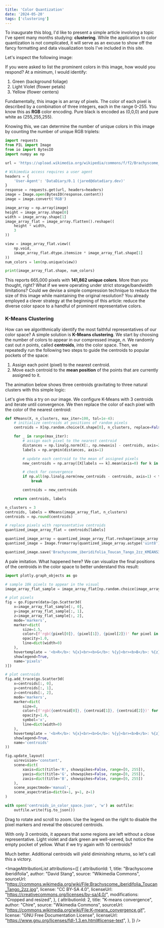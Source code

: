 ```yaml
---
title: 'Color Quantization'
date: '2024-05-20'
tags: ['clustering']
---
```


To inaugurate this blog, I'd like to present a simple article involving a topic I've spent
many months studying: **clustering**. While the application to color quantization is
not complicated, it will serve as an excuse to show off the fancy formatting and data visualization tools
I've included in this site.

Let's inspect the following image:

<MdxImage 
    filePath='color-quantization/Brachyscome_iberidifolia_Toucan_Tango_2zz.jpg'
    alt="Brachyscome iberidifolia"
    maxWidth="1000px"
    originalWidth={1000}
    originalHeight={665}
    attributionId={1}
    title="Brachyscome iberidifolia"
/>

If you were asked to list the prominent colors in this image, how would you respond?
At a minimum, I would identify:

1. Green (background foliage)
2. Light Violet (flower petals)
3. Yellow (flower centers)

Fundamentally, this image is an array of pixels. The color of each pixel is described by
a combination of three integers, each in the range 0-255. You know this as **RGB**
color encoding. Pure black is encoded as (0,0,0) and pure white as (255,255,255).

Knowing this, we can determine the number of unique colors in this image by counting the
number of unique RGB triplets:

```python title="python"
import requests
from PIL import Image
from io import BytesIO
import numpy as np

url = 'https://upload.wikimedia.org/wikipedia/commons/f/f2/Brachyscome_iberidifolia_Toucan_Tango_2zz.jpg'

# Wikimedia access requires a user agent
headers = {
    'User-Agent': 'DataDiary/0.1 (jared@datadiary.dev)'
}
response = requests.get(url, headers=headers)
image = Image.open(BytesIO(response.content))
image = image.convert('RGB')

image_array = np.array(image)
height = image_array.shape[0]
width = image_array.shape[1]
image_array_flat = image_array.flatten().reshape((
    height * width,
    3
))

view = image_array_flat.view((
    np.void,
    image_array_flat.dtype.itemsize * image_array_flat.shape[1]
))
num_colors = len(np.unique(view))

print(image_array_flat.shape, num_colors)
```

This reports 665,000 pixels with **141,862 unique colors**. More than you thought, right?
What if we were operating under strict storage/bandwidth limitations? Could we
devise a simple compression technique to reduce the size of this image while
maintaining the original resolution? You already employed a clever strategy
at the beginning of this article: reduce the diverse color space to a handful
of prominent representative colors.

### K-Means Clustering

How can we algorithmically identify the most faithful representatives of our color
space? A simple solution is **K-Means clustering**. We start by choosing the
number of colors to appear in our compressed image, *n*. We randomly cast out *n* points,
called **centroids**, into the color space. Then, we repeatedly run the following two steps to guide
the centroids to popular pockets of the space:

1. Assign each point (pixel) to the nearest centroid.
2. Move each centroid to the **mean position** of the points that are currently assigned to it.

The animation below shows three centroids gravitating to three natural clusters with this simple logic:

<MdxImage 
    filePath='color-quantization/K-means_convergence.gif'
    alt="K-means convergence animation with 3 centroids"
    maxWidth="637px"
    originalWidth={637}
    originalHeight={619}
    attributionId={2}
    title="K-means convergence"
/>

Let's give this a try on our image. We configure K-Means with 3 centroids and iterate until convergence.
We then replace the color of each pixel with the color of the nearest centroid:

```python title="python"
def KMeans(X, n_clusters, max_iter=100, tol=1e-4):
    # initialize centroids at positions of random pixels
    centroids = X[np.random.choice(X.shape[0], n_clusters, replace=False)]

    for _ in range(max_iter):
        # assign each pixel to the nearest centroid
        distances = np.linalg.norm(X[:, np.newaxis] - centroids, axis=2)
        labels = np.argmin(distances, axis=1)

        # update each centroid to the mean of assigned pixels
        new_centroids = np.array([X[labels == k].mean(axis=0) for k in range(n_clusters)])

        # check for convergence
        if np.all(np.linalg.norm(new_centroids - centroids, axis=1) < tol):
            break

        centroids = new_centroids

    return centroids, labels

n_clusters = 3
centroids, labels = KMeans(image_array_flat, n_clusters)
centroids = np.round(centroids)

# replace pixels with representative centroids
quantized_image_array_flat = centroids[labels]

quantized_image_array = quantized_image_array_flat.reshape(image_array.shape)
quantized_image = Image.fromarray(quantized_image_array.astype('uint8'), 'RGB')

quantized_image.save('Brachyscome_iberidifolia_Toucan_Tango_2zz_KMEANS3.png', 'PNG')
```

<MdxImage 
    filePath='color-quantization/Brachyscome_iberidifolia_Toucan_Tango_2zz_KMEANS3.png'
    alt="Brachyscome iberidifolia after K-means quantization with 3 centroids"
    maxWidth="1000px"
    originalWidth={1000}
    originalHeight={665}
/>

A pale imitation. What happened here? We can visualize the final positions
of the centroids in the color space to better understand this result:

```python title="python"
import plotly.graph_objects as go

# sample 10k pixels to appear in the visual
image_array_flat_sample = image_array_flat[np.random.choice(image_array_flat.shape[0], 10_000)]

# plot pixels
fig = go.Figure(data=[go.Scatter3d(
    x=image_array_flat_sample[:, 0],
    y=image_array_flat_sample[:, 1],
    z=image_array_flat_sample[:, 2],
    mode='markers',
    marker=dict(
        size=1.5,
        color=[f'rgb({pixel[0]}, {pixel[1]}, {pixel[2]})' for pixel in image_array_flat_sample],
        opacity=1.0,
        line=dict(width=0)
    ),
    hovertemplate = '<b>R</b>: %{x}<br><b>G</b>: %{y}<br><b>B</b>: %{z}<extra></extra>',
    showlegend=True,
    name='pixels'
)])

# plot centroids
fig.add_trace(go.Scatter3d(
    x=centroids[:, 0],
    y=centroids[:, 1],
    z=centroids[:, 2],
    mode='markers',
    marker=dict(
        size=8,
        color=[f'rgb({centroid[0]}, {centroid[1]}, {centroid[2]})' for centroid in centroids],
        opacity=1.0,
        symbol='x',
        line=dict(width=0)
    ),
    hovertemplate = '<b>R</b>: %{x}<br><b>G</b>: %{y}<br><b>B</b>: %{z}<extra></extra>',
    showlegend=True,
    name='centroids'
))

fig.update_layout(
    uirevision='constant',
    scene=dict(
        xaxis=dict(title='R', showspikes=False, range=[0, 255]),
        yaxis=dict(title='G', showspikes=False, range=[0, 255]),
        zaxis=dict(title='B', showspikes=False, range=[0, 255])
    ),
    scene_aspectmode='manual', 
    scene_aspectratio=dict(x=1, y=1, z=1)
)

with open('centroids_in_color_space.json', 'w') as outfile:
    outfile.write(fig.to_json())
```

Drag to rotate and scroll to zoom. Use the legend on the right to disable the pixel
markers and reveal the obscured centroids.

<LazyPlot filePath='color-quantization/centroids_in_color_space.json'/>

With only 3 centroids, it appears that some regions are left without a close representative.
Light violet and dark green are well-served, but notice the empty pocket of yellow.
What if we try again with 10 centroids?

<MdxImage 
    filePath='color-quantization/Brachyscome_iberidifolia_Toucan_Tango_2zz_KMEANS10.png'
    alt="Brachyscome iberidifolia after K-means quantization with 10 centroids"
    maxWidth="1000px"
    originalWidth={1000}
    originalHeight={665}
/>

Much better. Additional centroids will yield diminishing returns, so let's call this a victory.

<ImageAttributionList
    attributions={[
        {
            attributionId: 1,
            title: "Brachyscome iberidifolia",
            author: "David Stang",
            source: "Wikimedia Commons",
            sourceUrl: "https://commons.wikimedia.org/wiki/File:Brachyscome_iberidifolia_Toucan_Tango_2zz.jpg",
            license: "CC BY-SA 4.0",
            licenseUrl: "https://creativecommons.org/licenses/by-sa/4.0/",
            modifications: "Cropped and resized",
        },
        {
            attributionId: 2,
            title: "K-means convergence",
            author: "Chire",
            source: "Wikimedia Commons",
            sourceUrl: "https://commons.wikimedia.org/wiki/File:K-means_convergence.gif",
            license: "GNU Free Documentation License",
            licenseUrl: "https://www.gnu.org/licenses/fdl-1.3.en.html#license-text",
        },
    ]}
/>